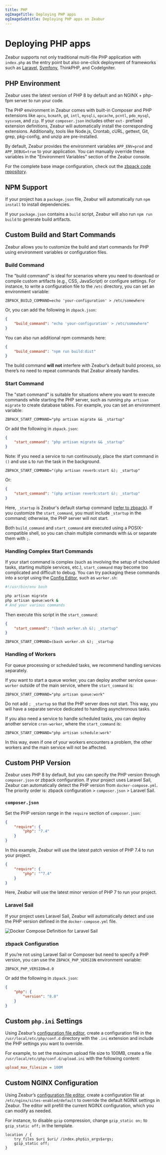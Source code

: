 ```yaml
---
title: PHP
ogImageTitle: Deploying PHP apps
ogImageSubtitle: Deploying PHP apps on Zeabur
---
```


# Deploying PHP apps

Zeabur supports not only traditional multi-file PHP application with `index.php` as the entry point but also one-click deployment of frameworks such as [Laravel](./php/laravel), [Symfony](./php/symfony), ThinkPHP, and CodeIgniter.

## PHP Environment

Zeabur uses the latest version of PHP 8 by default and an NGINX + php-fpm server to run your code.

The PHP environment in Zeabur comes with built-in Composer and PHP extensions like `apcu`, `bcmath`, `gd`, `intl`, `mysqli`, `opcache`, `pcntl`, `pdo_mysql`, `sysvsem`, and `zip`. If your `composer.json` includes other `ext-` prefixed extension definitions, Zeabur will automatically install the corresponding extensions. Additionally, tools like Node.js, Crontab, cURL, gettext, Git, grep, pkg-config, and unzip are pre-installed.

By default, Zeabur provides the environment variables `APP_ENV=prod` and `APP_DEBUG=true` to your application. You can manually override these variables in the "Environment Variables" section of the Zeabur console.

For the complete base image configuration, check out the [zbpack code repository](https://github.com/zeabur/zbpack/blob/main/internal/php/Dockerfile).

## NPM Support

If your project has a `package.json` file, Zeabur will automatically run `npm install` to install dependencies.

If your `package.json` contains a `build` script, Zeabur will also run `npm run build` to generate build artifacts.

## Custom Build and Start Commands

Zeabur allows you to customize the build and start commands for PHP using environment variables or configuration files.

### Build Command

The "build command" is ideal for scenarios where you need to download or compile custom artifacts (e.g., CSS, JavaScript) or configure settings. For instance, to write a configuration file to the `/etc` directory, you can set an environment variable:

```env
ZBPACK_BUILD_COMMAND=echo 'your-configuration' > /etc/somewhere
```

Or, you can add the following in `zbpack.json`:

```json filename="zbpack.json"
{
    "build_command": "echo 'your-configuration' > /etc/somewhere"
}
```

You can also run additional npm commands here:

```json filename="zbpack.json"
{
    "build_command": "npm run build:dist"
}
```

The build command **will not** interfere with Zeabur’s default build process, so there’s no need to repeat commands that Zeabur already handles.

### Start Command

The "start command" is suitable for situations where you want to execute commands while starting the PHP server, such as running `php artisan migrate` to create database tables. For example, you can set an environment variable:

```env
ZBPACK_START_COMMAND="php artisan migrate && _startup"
```

Or add the following in `zbpack.json`:

```json filename="zbpack.json"
{
    "start_command": "php artisan migrate && _startup"
}
```

Note: If you need a service to run continuously, place the start command in `()` and use `&` to run the task in the background.

```env
ZBPACK_START_COMMAND="(php artisan reverb:start &); _startup"
```

Or:

```json filename="zbpack.json"
{
    "start_command": "(php artisan reverb:start &); _startup"
}
```

Here, `_startup` is Zeabur's default startup command ([refer to zbpack](https://github.com/zeabur/zbpack/tree/main/internal/php)). If you customize the `start_command`, you must include `_startup` in the command; otherwise, the PHP server will not start.

Both `build_command` and `start_command` are executed using a POSIX-compatible shell, so you can chain multiple commands with `&&` or separate them with `;`.

### Handling Complex Start Commands

If your start command is complex (such as involving the setup of scheduled tasks, starting multiple services, etc.), `start_command` may become too complicated and difficult to debug. You can try packaging these commands into a script using the [Config Editor](/data-management/config-edit), such as `worker.sh`:

```bash filename="worker.sh"
#!/usr/bin/env bash

php artisan migrate
php artisan queue:work &
# And your various commands
```

Then execute this script in the `start_command`:

```json filename="zbpack.json"
{
    "start_command": "(bash worker.sh &); _startup"
}
```

```env
ZBPACK_START_COMMAND=(bash worker.sh &); _startup
```

### Handling of Workers

For queue processing or scheduled tasks, we recommend handling services separately.

If you want to start a queue worker, you can deploy another service `queue-worker` outside of the main service, where the `start_command` is:

```env
ZBPACK_START_COMMAND="php artisan queue:work"
```

Do not add `; _startup` so that the PHP server does not start. This way, you will have a separate service dedicated to handling asynchronous tasks.

If you also need a service to handle scheduled tasks, you can deploy another service `cron-worker`, where the `start_command` is:

```env
ZBPACK_START_COMMAND="php artisan schedule:work"
```

In this way, even if one of your workers encounters a problem, the other workers and the main service will not be affected.

## Custom PHP Version

Zeabur uses PHP 8 by default, but you can specify the PHP version through `composer.json` or zbpack configuration. If your project uses Laravel Sail, Zeabur can automatically detect the PHP version from `docker-compose.yml`. The priority order is: zbpack configuration > `composer.json` > Laravel Sail.

### `composer.json`

Set the PHP version range in the `require` section of `composer.json`:

```json filename="composer.json"
{
    "require": {
        "php": "7.4"
    }
}
```

In this example, Zeabur will use the latest patch version of PHP 7.4 to run your project.

```json filename="composer.json"
{
    "require": {
        "php": "^7.4"
    }
}
```

Here, Zeabur will use the latest minor version of PHP 7 to run your project.

### Laravel Sail

If your project uses Laravel Sail, Zeabur will automatically detect and use the PHP version defined in the `docker-compose.yml` file.

![Docker Compose Definition for Laravel Sail](/guides/php/laravel-sail-docker-compose.webp)

### zbpack Configuration

If you’re not using Laravel Sail or Composer but need to specify a PHP version, you can use the `ZBPACK_PHP_VERSION` environment variable:

```env
ZBPACK_PHP_VERSION=8.0
```

Or add the following in `zbpack.json`:

```json filename="zbpack.json"
{
    "php": {
        "version": "8.0"
    }
}
```

## Custom `php.ini` Settings

Using Zeabur’s [configuration file editor](/data-management/config-edit), create a configuration file in the `/usr/local/etc/php/conf.d` directory with the `.ini` extension and include the PHP settings you want to override.

For example, to set the maximum upload file size to 100MB, create a file `/usr/local/etc/php/conf.d/upload.ini` with the following content:

```ini filename="/usr/local/etc/php/conf.d/upload.ini"
upload_max_filesize = 100M
```

## Custom NGINX Configuration

Using Zeabur’s [configuration file editor](/data-management/config-edit), create a configuration file at `/etc/nginx/sites-enabled/default` to override the default NGINX settings in Zeabur. The editor will prefill the current NGINX configuration, which you can modify as needed.

For instance, to disable `gzip` compression, change `gzip_static on;` to `gzip_static off;` in the template.

```nginx filename="/etc/nginx/sites-enabled/default" {3}
location / {
    try_files $uri $uri/ /index.php$is_args$args;
    gzip_static off;
}
```
